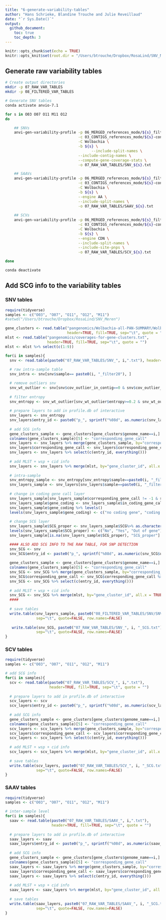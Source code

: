 ```yaml
---
title: "6-generate-variability-tables"
author: "Hans Schrieke, Blandine Trouche and Julie Reveillaud"
date: "`r Sys.Date()`"
output: 
  github_document:
    toc: true
    toc_depth: 3
---
```


```r
knitr::opts_chunk$set(echo = TRUE)
knitr::opts_knit$set(root.dir = "/Users/btrouche/Dropbox/RosaLind/SNV_Meren")
```

## Generate raw variability tables

```bash
# Create output directories
mkdir -p 07_RAW_VAR_TABLES
mkdir -p 08_FILTERED_VAR_TABLES

# Generate SNV tables 
conda activate anvio-7.1

for s in O03 O07 O11 M11 O12
do

    ## SNVs
    anvi-gen-variability-profile -p 06_MERGED_references_mode/${s}_filtered/PROFILE.db  \
                                 -c 03_CONTIGS_references_mode/${s}-contigs.db \
                                 -C Wolbachia \
                                 -b ${s} \
			                           --include-split-names \
                                 --include-contig-names \
                                 --compute-gene-coverage-stats \
                                 -o 07_RAW_VAR_TABLES/SNV_${s}.txt

    ## SAAVs
    anvi-gen-variability-profile -p 06_MERGED_references_mode/${s}_filtered/PROFILE.db \
                                 -c 03_CONTIGS_references_mode/${s}-contigs.db \
                                 -C Wolbachia \
                                 -b ${s} \
                                 --engine AA \
                                 --include-split-names \
                                 -o 07_RAW_VAR_TABLES/SAAV_${s}.txt
      
    ## SCVs  
    anvi-gen-variability-profile -p 06_MERGED_references_mode/${s}_filtered/PROFILE.db \
                                 -c 03_CONTIGS_references_mode/${s}-contigs.db \
                                 -C Wolbachia \
                                 -b ${s} \
                                 --engine CDN \
                                 --include-split-names \
                                 --include-site-pnps \
                                 -o 07_RAW_VAR_TABLES/SCV_${s}.txt

done

conda deactivate
```

## Add SCG info to the variability tables

### SNV tables
```r
require(tidyverse)
samples <- c("O03", "O07", "O11", "O12", "M11")
#setwd("/Users/btrouche/Dropbox/RosaLind/SNV_Meren")

gene_clusters <- read.table("pangenomics/Wolbachia-all-PAN-SUMMARY/Wolbachia_gene_clusters_summary.txt", 
                            header=TRUE, fill=TRUE, sep="\t", quote = "")
mlst <- read.table("pangenomics/coverages-for-gene-clusters.txt", 
                   header=TRUE, fill=TRUE, sep="\t", quote = "")
mlst <- mlst %>% select(c(1:9))

for(i in samples){
  snv <- read.table(paste0("07_RAW_VAR_TABLES/SNV_", i,".txt"), header=TRUE)
  
  # raw intra-sample table 
  snv_intra <- snv[snv$sample== paste0(i, "_filter20"), ]

  # remove outliers snv
  snv_wt_outlier <- snv[snv$cov_outlier_in_contig==0 & snv$cov_outlier_in_split==0, ]
  
  # filter entropy
  snv_entropy <- snv_wt_outlier[snv_wt_outlier$entropy>=0.2 & snv_wt_outlier$departure_from_consensus>=0.2,]
  
  # prepare layers to add in profile.db of interactive
  snv_layers <- snv_entropy
  snv_layers$entry_id <- paste0("p_", sprintf("%08d", as.numeric(snv_layers$unique_pos)))
  
  # add SCG info
  gene_clusters_sample <- gene_clusters[gene_clusters$genome_name==i,]
  colnames(gene_clusters_sample)[5] <- "corresponding_gene_call"
  snv_layers <- snv_layers %>% merge(gene_clusters_sample, by="corresponding_gene_call", all.x = TRUE)
  snv_layers$corresponding_gene_call <- snv_layers$corresponding_gene_call %>% as.character()
  snv_layers <- snv_layers %>% select(c(entry_id, everything()))
  
  # add MLST + wsp + cid info
  snv_layers <- snv_layers %>% merge(mlst, by="gene_cluster_id", all.x = TRUE)
  
  # intra-sample
  snv_entropy_sample <- snv_entropy[snv_entropy$sample==paste0(i, "_filter20"), ]
  snv_layers_sample <- snv_layers[snv_layers$sample==paste0(i, "_filter20"), ]
  
  # change in coding gene call layer
  snv_layers_sample[snv_layers_sample$corresponding_gene_call != -1 & snv_layers_sample$in_coding_gene_call==0, "in_coding_gene_call"] <- 2
  snv_layers_sample$gene_coding <- snv_layers_sample$in_coding_gene_call %>% as.character() %>% as.factor()
  snv_layers_sample$gene_coding %>% levels()
  levels(snv_layers_sample$gene_coding) <- c("no coding gene", "coding gene", "partial gene")
  
  # change SCG layer
  snv_layers_sample$SCG_proper <- snv_layers_sample$SCG%>% as.character() %>% as.factor()
  levels(snv_layers_sample$SCG_proper) <- c("No", "Yes", "Out of gene")
  snv_layers_sample[is.na(snv_layers_sample$SCG_proper), "SCG_proper"] <- "Out of gene"

  #### ALSO ADD SCG INFO TO THE RAW TABLE, FOR SNP DETECTION
  snv_SCG <- snv
  snv_SCG$entry_id <- paste0("p_", sprintf("%08d", as.numeric(snv_SCG$unique_pos)))
  
  gene_clusters_sample <- gene_clusters[gene_clusters$genome_name==i,]
  colnames(gene_clusters_sample)[5] <- "corresponding_gene_call"
  snv_SCG <- snv_SCG %>% merge(gene_clusters_sample, by="corresponding_gene_call", all.x = TRUE)
  snv_SCG$corresponding_gene_call <- snv_SCG$corresponding_gene_call %>% as.character()
  snv_SCG <- snv_SCG %>% select(c(entry_id, everything()))
  
  # add MLST + wsp + cid info
  snv_SCG <- snv_SCG %>% merge(mlst, by="gene_cluster_id", all.x = TRUE)
  ####
  
  # save tables
  write.table(snv_layers_sample, paste0("08_FILTERED_VAR_TABLES/SNV/SNV_", i, "_intra_filtered_SCG.txt"), 
              sep="\t", quote=FALSE, row.names=FALSE)
  
   write.table(snv_SCG, paste0("07_RAW_VAR_TABLES/SNV_", i, "_SCG.txt"), 
              sep="\t", quote=FALSE, row.names=FALSE)
}
```

### SCV tables
```r
require(tidyverse)
samples <- c("O03", "O07", "O11", "O12", "M11")

# add SCG info
for(i in samples){
  scv <- read.table(paste0("07_RAW_VAR_TABLES/SCV_", i,".txt"),
                    header=TRUE, fill=TRUE, sep="\t", quote = "")
  
  # prepare layers to add in profile.db of interactive
  scv_layers <- scv
  scv_layers$entry_id <- paste0("p_", sprintf("%08d", as.numeric(scv_layers$entry_id)))
  
  # add SCG info
  gene_clusters_sample <- gene_clusters[gene_clusters$genome_name==i,]
  colnames(gene_clusters_sample)[5] <- "corresponding_gene_call"
  scv_layers <- scv_layers %>% merge(gene_clusters_sample, by="corresponding_gene_call", all.x = TRUE)
  scv_layers$corresponding_gene_call <- scv_layers$corresponding_gene_call %>% as.character()
  scv_layers <- scv_layers %>% select(c(entry_id, everything()))
  
  # add MLST + wsp + cid info
  scv_layers <- scv_layers %>% merge(mlst, by="gene_cluster_id", all.x = TRUE)
  
  # save tables
  write.table(scv_layers, paste0("07_RAW_VAR_TABLES/SCV_", i, "_SCG.txt"), 
              sep="\t", quote=FALSE, row.names=FALSE)
}
```

### SAAV tables
```r
require(tidyverse)
samples <- c("O03", "O07", "O11", "O12", "M11")

# inter-sample level
for(i in samples){
  saav <- read.table(paste0("07_RAW_VAR_TABLES/SAAV_", i,".txt"),
                     header=TRUE, fill=TRUE, sep="\t", quote = "")
  
  # prepare layers to add in profile.db of interactive
  saav_layers <- saav
  saav_layers$entry_id <- paste0("p_", sprintf("%08d", as.numeric(saav_layers$entry_id)))
  
  # add SCG info
  gene_clusters_sample <- gene_clusters[gene_clusters$genome_name==i,]
  colnames(gene_clusters_sample)[5] <- "corresponding_gene_call"
  saav_layers <- saav_layers %>% merge(gene_clusters_sample, by="corresponding_gene_call", all.x = TRUE)
  saav_layers$corresponding_gene_call <- saav_layers$corresponding_gene_call %>% as.character()
  saav_layers <- saav_layers %>% select(c(entry_id, everything()))
  
  # add MLST + wsp + cid info
  saav_layers <- saav_layers %>% merge(mlst, by="gene_cluster_id", all.x = TRUE)
  
  # save tables
  write.table(saav_layers, paste0("07_RAW_VAR_TABLES/SAAV_", i, "_SCG.txt"), 
              sep="\t", quote=FALSE, row.names=FALSE)
}
```

